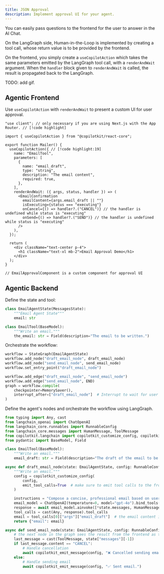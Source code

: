 ```yaml
---
title: JSON Approval
description: Implement approval UI for your agent.
---
```


You can easily pass questions to the frontend for the user to answer in the AI Chat.

On the LangGraph side, Human-in-the-Loop is implemented by creating a tool call, whose return value is to be provided by the frontend.

On the frontend, you simply create a `useCopilotAction` which takes the same parameters emitted by the LangGraph tool call, with a `renderAndWait` argument.
When the `handler` block given to `renderAndWait` is called, the result is propagated back to the LangGraph.

TODO: add gif.

## Agentic Frontend

Use `useCopilotAction` with `renderAndWait` to present a custom UI for user approval.

```tsx filename="app/Mailer.tsx"
"use client"; // only necessary if you are using Next.js with the App Router. // [!code highlight]

import { useCopilotAction } from "@copilotkit/react-core";

export function Mailer() {
  useCopilotAction({ // [!code highlight:19]
    name: "EmailTool",
    parameters: [
      {
        name: "email_draft",
        type: "string",
        description: "The email content",
        required: true,
      },
    ],
    renderAndWait: ({ args, status, handler }) => (
      <EmailConfirmation
        emailContent={args.email_draft || ""}
        isExecuting={status === "executing"}
        onCancel={() => handler?.("CANCEL")} // the handler is undefined while status is "executing"
        onSend={() => handler?.("SEND")} // the handler is undefined while status is "executing"
      />
    ),
  });

  return (
    <div className="text-center p-4">
      <h1 className="text-xl mb-2">Email Approval Demo</h1>
    </div>
  );
}

// EmailApprovalComponent is a custom component for approval UI
```

## Agentic Backend

Define the state and tool:

```python
class EmailAgentState(MessagesState):
    """Email Agent State"""
    email: str

class EmailTool(BaseModel):
    """Write an email."""
    the_email: str = Field(description="The email to be written.")
```

Orchestrate the workflow:

```python
workflow = StateGraph(EmailAgentState)
workflow.add_node("draft_email_node", draft_email_node)
workflow.add_node("send_email_node", send_email_node)
workflow.set_entry_point("draft_email_node")

workflow.add_edge("draft_email_node", "send_email_node")
workflow.add_edge("send_email_node", END)
graph = workflow.compile(
    checkpointer=MemorySaver(),
    interrupt_after=["draft_email_node"]  # Interrupt to wait for user input  # [!code highlight]
)
```

Define the agent's nodes and orchestrate the workflow using LangGraph.

```python title="agent/my_agent/agent.py"
from typing import Any, cast
from langchain_openai import ChatOpenAI
from langchain_core.runnables import RunnableConfig
from langchain_core.messages import HumanMessage, ToolMessage
from copilotkit.langchain import copilotkit_customize_config, copilotkit_emit_message
from pydantic import BaseModel, Field

class EmailTool(BaseModel):
    """Write an email."""
    email_draft: str = Field(description="The draft of the email to be written.")

async def draft_email_node(state: EmailAgentState, config: RunnableConfig):
    """Write an email."""
    config = copilotkit_customize_config(
        config,
        emit_tool_calls=True  # make sure to emit tool calls to the frontend # [!code highlight]
    )

    instructions = "Compose a concise, professional email based on user input."
    email_model = ChatOpenAI(temperature=0, model="gpt-4o").bind_tools([EmailTool], tool_choice="EmailTool")
    response = await email_model.ainvoke([*state.messages, HumanMessage(content=instructions)], config)
    tool_calls = cast(Any, response).tool_calls
    email = tool_calls[0]["args"]["email_draft"]  # the email content is the argument passed to the email tool
    return {"email": email}

async def send_email_node(state: EmailAgentState, config: RunnableConfig):
    # the next node in the graph sees the result from the frontend as the tool-call return value.
    last_message = cast(ToolMessage, state["messages"][-1])
    if last_message.content == "CANCEL":
        # Handle cancellation
        await copilotkit_emit_message(config, "❌ Cancelled sending email.")
    else:
        # Handle sending email
        await copilotkit_emit_message(config, "✅ Sent email.")
```


